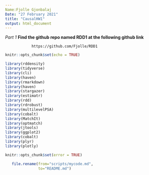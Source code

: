 ```yaml
---
Name:Fjolle Gjonbalaj
Date: "27 February 2021"
title: "CausalHW1"
output: html_document
---
```

*Part 1*
**Find the github repo named RDD1 at the following github link**

                https://github.com/Fjolle/RDD1



```r

knitr::opts_chunk$set(echo = TRUE)

library(rddensity)
library(tidyverse)
library(cli)
library(haven)
library(rmarkdown)
library(haven)
library(stargazer)
library(estimatr)
library(rdd)
library(rdrobust)
library(multilevelPSA)
library(cobalt)
library(MatchIt)
library(optmatch)
library(jtools)
library(ggplot2)
library(cobalt)
library(plyr)
library(plotly)

```

```r
knitr::opts_chunk$set(error = TRUE)
```

```r
   file.rename(from="scripts/mycode.md", 
               to="README.md")
```

